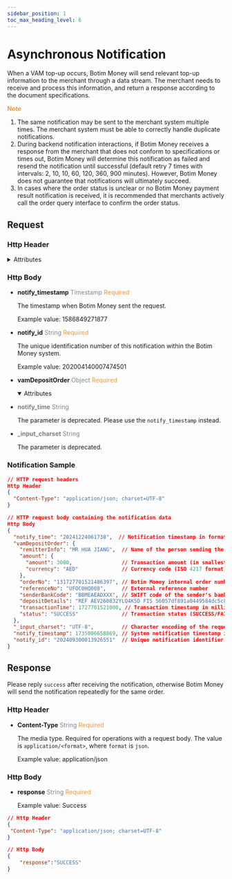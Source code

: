 ```yaml
---
sidebar_position: 1
toc_max_heading_level: 6
---
```



# Asynchronous Notification

When a VAM top-up occurs, Botim Money will send relevant top-up information to the merchant through a data stream. The merchant needs to receive and process this information, and return a response according to the document specifications.


 **<font color = '#f19938'>Note</font>**

  1. The same notification may be sent to the merchant system multiple times. The merchant system must be able to correctly handle duplicate notifications.
  2. During backend notification interactions, if Botim Money receives a response from the merchant that does not conform to specifications or times out, Botim Money will determine this notification as failed and resend the notification until successful (default retry 7 times with intervals: 2, 10, 10, 60, 120, 360, 900 minutes). However, Botim Money does not guarantee that notifications will ultimately succeed.
  3. In cases where the order status is unclear or no Botim Money payment result notification is received, it is recommended that merchants actively call the order query interface to confirm the order status.

## Request

### Http Header

<details>
  <summary>Attributes</summary>

- **Content-Type**    <font color = '#7d8793'>String</font>  <font color = '#f19938'>Required</font>

  The media type. Required for operations with a request body. The value is `application/<format>`, where `format` is `json`.
  
  Example value: `application/json`


- **sign**   <font color = ' #7d8793'>String</font>   <font color = '#f19938'>Required</font>

  When Botim Money sends response, Botim Money will use its own private key to sign the message, and the merchant uses Botim Money 's public key to verify the signature. If the verification is passed, it proves that the response was sent by Botim Money and not faked by others.

</details>


### Http Body

- **notify_timestamp**  <font color = ' #7d8793'>Timestamp</font>  <font color = '#f19938'>Required</font>

  The timestamp when Botim Money sent the request.
  
  Example value: 1586849271877


- **notify_id**  <font color = ' #7d8793'>String</font>  <font color = '#f19938'>Required</font>

  The unique identification number of this notification within the Botim Money system.
  
  Example value: 202004140007474501


- **vamDepositOrder**   <font color = ' #7d8793'>Object</font>  <font color = '#f19938'>Required</font>

  <details open={true}>
  <summary>Attributes</summary>
    <VAMDepositOrder/>
  </details>


- <font color = 'grey'>**notify_time**</font>  <font color = ' #7d8793'>String</font>  

  The parameter is deprecated. Please use the `notify_timestamp` instead.


- <font color = 'grey'>**_input_charset**</font>  <font color = ' #7d8793'>String</font>  

  The parameter is deprecated. 


### Notification Sample

```json
// HTTP request headers
Http Header
{
  "Content-Type": "application/json; charset=UTF-8"
}

// HTTP request body containing the notification data
Http Body
{
  "notify_time": "20241224061738",  // Notification timestamp in format YYYYMMDDHHMMSS
  "vamDepositOrder": {
    "remitterInfo": "MR HUA JIANG",  // Name of the person sending the funds
    "amount": {
      "amount": 3000,                // Transaction amount (in smallest currency unit)
      "currency": "AED"              // Currency code (ISO 4217 format)
    },
    "orderNo": "131727701521486397", // Botim Money internal order number
    "referenceNo": "UFOC0HQ008",     // External reference number
    "senderBankCode": "BBMEAEADXXX", // SWIFT code of the sender's bank
    "depositDetails": "REF AEV260832YLQ4K5D FIS 56057df891a0449584dc5c8d84a6a138", // Additional deposit details/memo
    "transactionTime": 1727701521000, // Transaction timestamp in milliseconds (Unix epoch)
    "status": "SUCCESS"              // Transaction status (SUCCESS/FAILED/PENDING)
  },
  "_input_charset": "UTF-8",         // Character encoding of the request
  "notify_timestamp": 1735006658869, // System notification timestamp in milliseconds
  "notify_id": "202409300013926551"  // Unique notification identifier
}

```

## Response 

Please reply `success` after receiving the notification, otherwise Botim Money will send the notification repeatedly for the same order.


### Http Header


- **Content-Type**    <font color = '#7d8793'>String</font>  <font color = '#f19938'>Required</font>

  The media type. Required for operations with a request body. The value is `application/<format>`, where `format` is `json`.
  
  Example value: application/json


### Http Body

- **response**  <font color = ' #7d8793'>String</font>  <font color = '#f19938'>Required</font>

  Example value: Success


```json
// Http Header
{
 "Content-Type": "application/json; charset=UTF-8" 
}

// Http Body
{
    "response":"SUCCESS"
}
```

